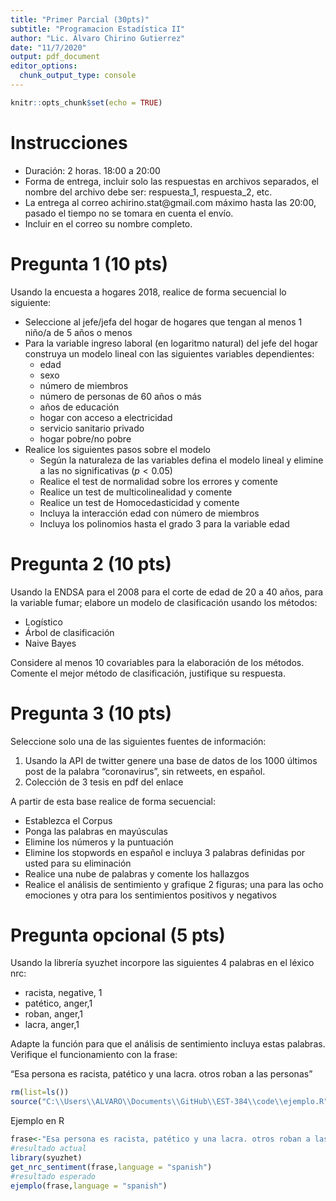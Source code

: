 ```yaml
---
title: "Primer Parcial (30pts)"
subtitle: "Programacion Estadística II"
author: "Lic. Alvaro Chirino Gutierrez"
date: "11/7/2020"
output: pdf_document
editor_options: 
  chunk_output_type: console
---
```


```r
knitr::opts_chunk$set(echo = TRUE)
```

# Instrucciones
  * Duración: 2 horas. 18:00 a 20:00
  * Forma de entrega, incluir solo las respuestas en archivos separados, el nombre del archivo debe ser: respuesta_1, respuesta_2, etc.
  * La entrega al correo achirino.stat@gmail.com máximo hasta las 20:00, 
  pasado el tiempo no se tomara en cuenta el envío.
  * Incluir en el correo su nombre completo.

# Pregunta 1 (10 pts)

Usando la encuesta a hogares 2018, realice de forma secuencial lo siguiente:

  * Seleccione al jefe/jefa del hogar de hogares que tengan al menos 1 niño/a de 5 años o menos 
  * Para la variable ingreso laboral (en logaritmo natural) del jefe del hogar construya un modelo lineal con las siguientes variables dependientes:
    + edad
    + sexo
    + número de miembros
    + número de personas de 60 años o más
    + años de educación
    + hogar con acceso a electricidad
    + servicio sanitario privado
    + hogar pobre/no pobre
  * Realice los siguientes pasos sobre el modelo
    + Según la naturaleza de las variables defina el modelo lineal y elimine a las no significativas ($p<0.05$)
    + Realice el test de normalidad sobre los errores y comente 
    + Realice un test de multicolinealidad y comente
    + Realice un test de Homocedasticidad y comente
    + Incluya la interacción edad con número de miembros
    + Incluya los polinomios hasta el grado 3 para la variable edad 

# Pregunta 2 (10 pts)

Usando la ENDSA para el 2008 para el corte de edad de 20 a 40 años, para la variable fumar; elabore un modelo de clasificación usando los métodos:

  * Logístico
  * Árbol de clasificación
  * Naive Bayes

Considere al menos 10 covariables para la elaboración de los métodos. Comente el mejor método de clasificación, justifique su respuesta.

# Pregunta 3 (10 pts)

Seleccione solo una de las siguientes fuentes de información:

1. Usando la API de twitter genere una base de datos de los 1000 últimos post de la palabra "coronavirus", sin retweets, en español.
2. Colección de 3 tesis en pdf del enlace \url{https://repositorio.umsa.bo/handle/123456789/7292}

A partir de esta base realice de forma secuencial:

  * Establezca el Corpus
  * Ponga las palabras en mayúsculas
  * Elimine los números y la puntuación
  * Elimine los stopwords en español e incluya 3 palabras definidas por usted para su eliminación
  * Realice una nube de palabras y comente los hallazgos
  * Realice el análisis de sentimiento y grafique 2 figuras; una para las ocho emociones y otra para los sentimientos positivos y negativos

# Pregunta opcional (5 pts)

Usando la librería syuzhet incorpore las siguientes 4 palabras en el léxico nrc:

  * racista, negative, 1
  * patético, anger,1
  * roban, anger,1
  * lacra, anger,1

Adapte la función para que el análisis de sentimiento incluya estas palabras. Verifique el funcionamiento con la frase:


"Esa persona es racista, patético y una lacra. otros roban a las personas"

```r
rm(list=ls())
source("C:\\Users\\ALVARO\\Documents\\GitHub\\EST-384\\code\\ejemplo.R")
```

Ejemplo en R

```r
frase<-"Esa persona es racista, patético y una lacra. otros roban a las personas"
#resultado actual
library(syuzhet)
get_nrc_sentiment(frase,language = "spanish")
#resultado esperado
ejemplo(frase,language = "spanish")
```